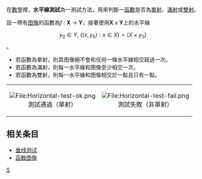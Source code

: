 {{Unreferenced|time=2014-10-29T14:05:44+00:00}}
在[[數學|數學]]裡，'''水平線測試'''為一測試方法，用來判斷一[[函數|函數]]是否為[[單射|單射]]、[[滿射|滿射]]或[[雙射|雙射]]。

設一帶有[[函數圖形|图像]]的函數為''f'' : '''X''' → '''Y'''，接著使用'''X''' x '''Y'''上的水平線
:<math>y_0 \in Y,\ \{(x,y_0): x \in X\} = (X \times y_0) </math>。

*若函數為單射，則其图像絕不會和任何一條水平線相交超過一次。
*若函數為滿射，則每一水平線和图像至少相交一次。
*若函數為雙射，則每一水平線和图像相交於一點且只有一點。
{| border="1"
|-
| align="center"|[[File:Horizontal-test-ok.png|File:Horizontal-test-ok.png]]<br>
測試通過（單射）
| align="center"|[[File:Horizontal-test-fail.png|File:Horizontal-test-fail.png]]<br>
測試失敗（非單射）
|}

==相关条目==

*[[垂线测试|垂线测试]]
*[[函数图像|函数图像]]

{{Math-stub}}

[[Category:集合論基本概念|S]]